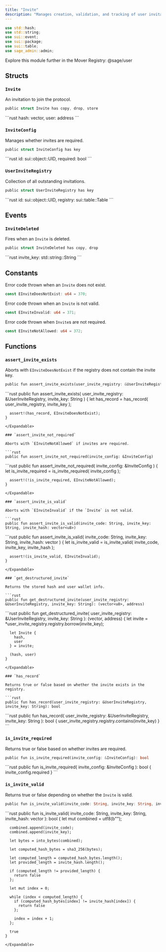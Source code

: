 ```yaml
---
title: "Invite"
description: "Manages creation, validation, and tracking of user invitations."
---
```


```rust
use std::hash;
use std::string;
use sui::event;
use sui::package;
use sui::table;
use sage_admin::admin;
```

<Tip>
  Explore this module further in the Mover Registry: @sage/user
</Tip>

## Structs

### `Invite`

An invitation to join the protocol.

```rust
public struct Invite has copy, drop, store
```

<Expandable title="Fields">
  ```rust
    hash: vector<u8>,
    user: address
  ```
</Expandable>

### `InviteConfig`

Manages whether invites are required.

```rust
public struct InviteConfig has key
```

<Expandable title="Fields">
  ```rust
    id: sui::object::UID,
    required: bool
  ```
</Expandable>

### `UserInviteRegistry`

Collection of all outstanding invitations.

```rust
public struct UserInviteRegistry has key
```

<Expandable title="Fields">
  ```rust
    id: sui::object::UID,
    registry: sui::table::Table<std::string::String, Invite>
  ```
</Expandable>

## Events

### `InviteDeleted`

Fires when an `Invite` is deleted.

```rust
public struct InviteDeleted has copy, drop
```

<Expandable title="Fields">
  ```rust
    invite_key: std::string::String
  ```
</Expandable>

## Constants

Error code thrown when an `Invite` does not exist.

```rust
const EInviteDoesNotExist: u64 = 370;
```

Error code thrown when an `Invite` is not valid.

```rust
const EInviteInvalid: u64 = 371;
```

Error code thrown when `Invite`s are not required.

```rust
const EInviteNotAllowed: u64 = 372;
```

## Functions

### `assert_invite_exists`

Aborts with `EInviteDoesNotExist` if the registry does not contain the invite key.

```rust
public fun assert_invite_exists(user_invite_registry: &UserInviteRegistry, invite_key: String)
```

<Expandable title="Implementation">
  ```rust
    public fun assert_invite_exists(
      user_invite_registry: &UserInviteRegistry,
      invite_key: String
    ) {
      let has_record = has_record(
        user_invite_registry,
        invite_key
      );
  
      assert!(has_record, EInviteDoesNotExist);
    }
  ```
</Expandable>

### `assert_invite_not_required`

Aborts with `EInviteNotAllowed` if invites are required.

```rust
public fun assert_invite_not_required(invite_config: &InviteConfig)
```

<Expandable title="Implementation">
  ```rust
    public fun assert_invite_not_required(
      invite_config: &InviteConfig
    ) {
      let is_invite_required = is_invite_required(
        invite_config
      );
  
      assert!(!is_invite_required, EInviteNotAllowed);
    }
  ```
</Expandable>

### `assert_invite_is_valid`

Aborts with `EInviteInvalid` if the `Invite` is not valid.

```rust
public fun assert_invite_is_valid(invite_code: String, invite_key: String, invite_hash: vector<u8>)
```

<Expandable title="Implementation">
  ```rust
    public fun assert_invite_is_valid(
      invite_code: String,
      invite_key: String,
      invite_hash: vector<u8>
    ) {
      let is_invite_valid = is_invite_valid(
        invite_code,
        invite_key,
        invite_hash
      );
  
      assert!(is_invite_valid, EInviteInvalid);
    }
  ```
</Expandable>

### `get_destructured_invite`

Returns the stored hash and user wallet info.

```rust
public fun get_destructured_invite(user_invite_registry: &UserInviteRegistry, invite_key: String): (vector<u8>, address)
```

<Expandable title="Implementation">
  ```rust
    public fun get_destructured_invite(
      user_invite_registry: &UserInviteRegistry,
      invite_key: String
    ): (vector<u8>, address) {
      let invite = *user_invite_registry.registry.borrow(invite_key);
  
      let Invite {
        hash,
        user
      } = invite;
  
      (hash, user)
    }
  ```
</Expandable>

### `has_record`

Returns true or false based on whether the invite exists in the registry.

```rust
public fun has_record(user_invite_registry: &UserInviteRegistry, invite_key: String): bool
```

<Expandable title="Implementation">
  ```rust
    public fun has_record(
      user_invite_registry: &UserInviteRegistry,
      invite_key: String
    ): bool {
      user_invite_registry.registry.contains(invite_key)
    }
  ```
</Expandable>

### `is_invite_required`

Returns true or false based on whether invites are required.

```rust
public fun is_invite_required(invite_config: &InviteConfig): bool
```

<Expandable title="Implementation">
  ```rust
    public fun is_invite_required(
      invite_config: &InviteConfig
    ): bool {
      invite_config.required
    }
  ```
</Expandable>

### `is_invite_valid`

Returns true or false depending on whether the `Invite` is valid.

```rust
public fun is_invite_valid(invite_code: String, invite_key: String, invite_hash: vector<u8>): bool
```

<Expandable title="Implementation">
  ```rust
    public fun is_invite_valid(
      invite_code: String,
      invite_key: String,
      invite_hash: vector<u8>
    ): bool {
      let mut combined = utf8(b"");
  
      combined.append(invite_code);
      combined.append(invite_key);
  
      let bytes = into_bytes(combined);
  
      let computed_hash_bytes = sha3_256(bytes);
  
      let computed_length = computed_hash_bytes.length();
      let provided_length = invite_hash.length();
  
      if (computed_length != provided_length) {
        return false
      };
  
      let mut index = 0;
  
      while (index < computed_length) {
        if (computed_hash_bytes[index] != invite_hash[index]) {
          return false
        };
  
        index = index + 1;
      };
  
      true
    }
  ```
</Expandable>